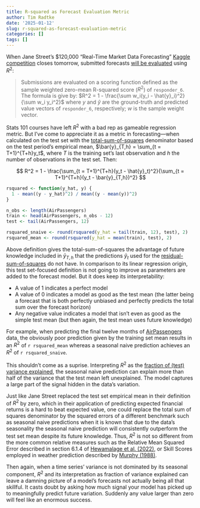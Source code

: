 ```yaml
---
title: R-squared as Forecast Evaluation Metric
author: Tim Radtke
date: '2025-01-12'
slug: r-squared-as-forecast-evaluation-metric
categories: []
tags: []
---
```


When Jane Street's $120,000 "Real-Time Market Data Forecasting" [Kaggle competition](https://www.kaggle.com/competitions/jane-street-real-time-market-data-forecasting/overview) closes tomorrow, submitted forecasts [will be evaluated](www.kaggle.com/competitions/jane-street-real-time-market-data-forecasting/overview/evaluation) using $R^2$:

> Submissions are evaluated on a scoring function defined as the sample weighted zero-mean R-squared score ($R^2$) of `responder_6`. The formula is give by: $R^2 = 1 - \frac{\sum w_i(y_i - \hat{y}_i)^2}{\sum w_i y_i^2}$ where $y$ and $\hat{y}$ are the ground-truth and predicted value vectors of `responder_6`, respectively; $w$ is the sample weight vector.

Stats 101 courses have left $R^2$ with a bad rep as gameable regression metric. But I've come to appreciate it as a metric in forecasting---when calculated on the test set with the [total-sum-of-squares](https://en.wikipedia.org/wiki/Total_sum_of_squares) denominator based on the test period's empirical mean, $\bar{y}_{T,h} = \sum_{t = T+1}^{T+h}y_t$, where $T$ is the training set's last observation and $h$ the number of observations in the test set. Then:

$$
R^2 = 1 - \frac{\sum_{t = T+1}^{T+h}(y_t - \hat{y}_t)^2}{\sum_{t = T+1}^{T+h}(y_t - \bar{y}_{T,h})^2}
$$

```r
rsquared <- function(y_hat, y) {
  1 - mean((y - y_hat)^2) / mean((y - mean(y))^2)
}

n_obs <- length(AirPassengers)
train <- head(AirPassengers, n_obs - 12)
test <- tail(AirPassengers, 12)

rsquared_snaive <- round(rsquared(y_hat = tail(train, 12), test), 2)
rsquared_mean <- round(rsquared(y_hat = mean(train), test), 2)
```

Above definition gives the total-sum-of-squares the advantage of future knowledge included in $\bar{y}_{T,h}$ that the predictions $\hat{y}_t$ used for the [residual-sum-of-squares](https://en.wikipedia.org/wiki/Residual_sum_of_squares) do not have. In comparison to its linear regression origin, this test set-focused definition is not going to improve as parameters are added to the forecast model. But it does keep its interpretability:

- A value of 1 indicates a perfect model
- A value of 0 indicates a model as good as the test mean (the latter being a forecast that is both perfectly unbiased and perfectly predicts the total sum over the forecast horizon)
- Any negative value indicates a model that isn't even as good as the simple test mean (but then again, the test mean uses future knowledge)

For example, when predicting the final twelve months of [AirPassengers](https://stat.ethz.ch/R-manual/R-devel/library/datasets/html/AirPassengers.html) data, the obviously poor prediction given by the training set mean results in an $R^2$ of `r rsquared_mean` whereas a seasonal naive prediction achieves an $R^2$ of `r rsquared_snaive`.

This shouldn't come as a suprise. Interpreting $R^2$ as the [fraction of (test) variance explained](https://en.wikipedia.org/wiki/Fraction_of_variance_unexplained), the seasonal naive prediction can explain more than half of the variance that the test mean left unexplained. The model captures a large part of the signal hidden in the data's variation.

Just like Jane Street replaced the test set empirical mean in their definition of $R^2$ by zero, which in their application of predicting expected financial returns is a hard to beat expected value, one could replace the total sum of squares denominator by the squared errors of a different benchmark such as seasonal naive predictions when it is known that due to the data's seasonality the seasonal naive prediction will consistently outperform the test set mean despite its future knowledge. Thus, $R^2$ is not so different from the more common relative measures such as the Relative Mean Squared Error described in section 6.1.4 of [Hewamalage et al. (2022)](https://arxiv.org/pdf/2203.10716v2), or Skill Scores employed in weather prediction described by [Murphy (1988)](https://doi.org/10.1175/1520-0493(1988)116<2417:SSBOTM>2.0.CO;2).

Then again, when a time series' variance is not dominated by its seasonal component, $R^2$ and its interpretation as fraction of variance explained can leave a damning picture of a model's forecasts not actually being all that skillful. It casts doubt by asking how much signal your model has picked up to meaningfully predict future variation. Suddenly any value larger than zero will feel like an enormous success.
